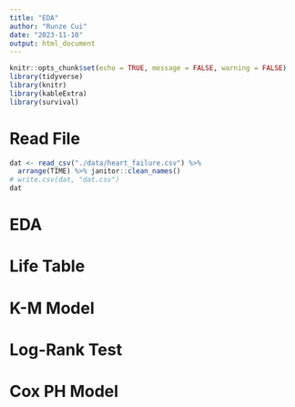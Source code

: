```yaml
---
title: "EDA"
author: "Runze Cui"
date: "2023-11-10"
output: html_document
---
```


```r
knitr::opts_chunk$set(echo = TRUE, message = FALSE, warning = FALSE)
library(tidyverse)
library(knitr)
library(kableExtra)
library(survival)
```

# Read File
```r
dat <- read_csv("./data/heart_failure.csv") %>% 
  arrange(TIME) %>% janitor::clean_names()
# write.csv(dat, "dat.csv")
dat
```
# EDA

# Life Table

# K-M Model

# Log-Rank Test

# Cox PH Model
